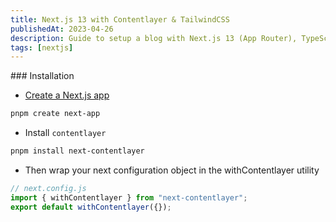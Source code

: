 ```yaml
---
title: Next.js 13 with Contentlayer & TailwindCSS
publishedAt: 2023-04-26
description: Guide to setup a blog with Next.js 13 (App Router), TypeScript, Contentlayer & TailwindCSS
tags: [nextjs]
---
```


<WIP />
### Installation

- [Create a Next.js app](https://nextjs.org/docs/pages/api-reference/create-next-app)

```bash
pnpm create next-app
```

- Install `contentlayer`

```bash
pnpm install next-contentlayer
```

- Then wrap your next configuration object in the withContentlayer utility

```jsx
// next.config.js
import { withContentlayer } from "next-contentlayer";
export default withContentlayer({});
```
